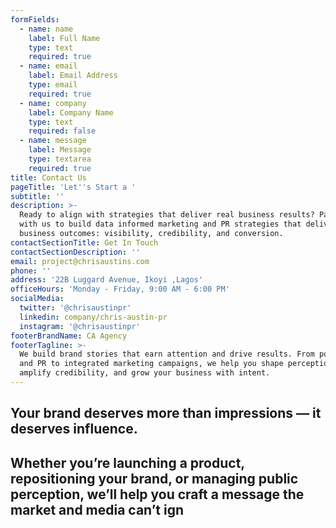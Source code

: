```yaml
---
formFields:
  - name: name
    label: Full Name
    type: text
    required: true
  - name: email
    label: Email Address
    type: email
    required: true
  - name: company
    label: Company Name
    type: text
    required: false
  - name: message
    label: Message
    type: textarea
    required: true
title: Contact Us
pageTitle: 'Let''s Start a '
subtitle: ''
description: >-
  Ready to align with strategies that deliver real business results? Partner
  with us to build data informed marketing and PR strategies that deliver real
  business outcomes: visibility, credibility, and conversion.
contactSectionTitle: Get In Touch
contactSectionDescription: ''
email: project@chrisaustins.com
phone: ''
address: '22B Luggard Avenue, Ikoyi ,Lagos'
officeHours: 'Monday - Friday, 9:00 AM - 6:00 PM'
socialMedia:
  twitter: '@chrisaustinpr'
  linkedin: company/chris-austin-pr
  instagram: '@chrisaustinpr'
footerBrandName: CA Agency
footerTagline: >-
  We build brand stories that earn attention and drive results. From positioning
  and PR to integrated marketing campaigns, we help you shape perception,
  amplify credibility, and grow your business with intent.
---
```


## Your brand deserves more than impressions — it deserves influence.

## Whether you’re launching a product, repositioning your brand, or managing public perception, we’ll help you craft a message the market and media can’t ign
